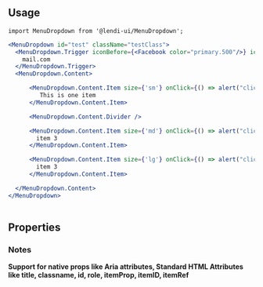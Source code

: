 
## Usage

```
import MenuDropdown from '@lendi-ui/MenuDropdown';
```

```jsx
<MenuDropdown id="test" className="testClass">
  <MenuDropdown.Trigger iconBefore={<Facebook color="primary.500"/>} iconAfter={<ExpandMore color="primary.500"/>}>
    mail.com 
  </MenuDropdown.Trigger>
  <MenuDropdown.Content>

      <MenuDropdown.Content.Item size={'sm'} onClick={() => alert("clicked")} icon={<Facebook color="primary.500"/>}>
         This is one item
      </MenuDropdown.Content.Item>

      <MenuDropdown.Content.Divider />

      <MenuDropdown.Content.Item size={'md'} onClick={() => alert("clicked")} icon={<Facebook color="primary.500"/>}>
        item 3
      </MenuDropdown.Content.Item>

      <MenuDropdown.Content.Item size={'lg'} onClick={() => alert("clicked")} icon={<Facebook color="primary.500"/>}>
        item 3
      </MenuDropdown.Content.Item>

  </MenuDropdown.Content>
</MenuDropdown>
             
```

## Properties

<PropTable>
  <PropTable.Entry name="iconBefore" type="MenuDropdown.Trigger" defaultValue="none" description="Icon before the Trigger"/>
  <PropTable.Entry name="iconAfter" type="MenuDropdown.Trigger" defaultValue="none" description="Icon after the Trigger"/>
  <PropTable.Entry name="size" type="MenuDropdown.Content.Item" defaultValue="md" description="Size of the Menu Dropdown Item"/>
  <PropTable.Entry name="onClick" type="MenuDropdown.Content.Item" defaultValue="none" description="Callback you pass down to be called when item is clicked"/>
  <PropTable.Entry name="icon" type="MenuDropdown.Content.Item" defaultValue="none" description="Icon for the content item"/>
</PropTable>


### Notes

<b>Support for native props like Aria attributes, Standard HTML Attributes like title, classname, id, role, itemProp, itemID, itemRef</b>
